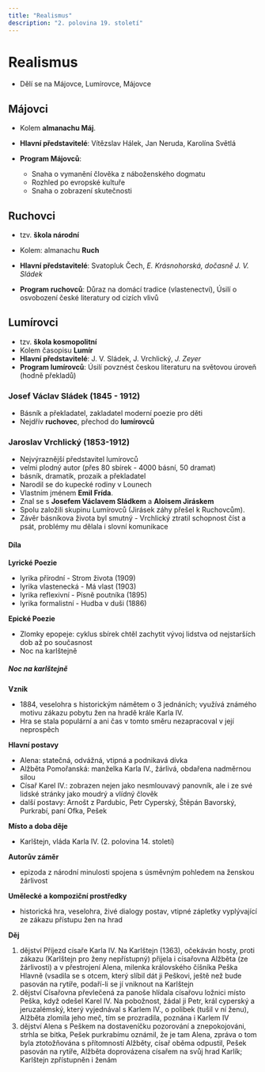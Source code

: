 ```yaml
---
title: "Realismus"
description: "2. polovina 19. století"
---
```



# Realismus

- Dělí se na Májovce, Lumírovce, Májovce


<Tabs>
  <TabItem value="majovci" label="Májovci" default>
    

## Májovci
- Kolem **almanachu Máj**.
- **Hlavní představitelé**: Vítězslav Hálek, Jan Neruda, Karolína Světlá
- **Program Májovců**:
  - Snaha o vymanění člověka z náboženského dogmatu
  - Rozhled po evropské kultuře
  - Snaha o zobrazení skutečnosti


  </TabItem>
  <TabItem value="ruchovci" label="Ruchovci">


## Ruchovci
- tzv. **škola národní**
- Kolem: almanachu **Ruch**
- **Hlavní představitelé**: Svatopluk Čech, _E. Krásnohorská, dočasně J. V. Sládek_
- **Program ruchovců**: Důraz na domácí tradice (vlastenectví), Úsilí o osvobození české literatury od cizích vlivů


  </TabItem>
  <TabItem value="lumirovci" label="Lumírovcí">


## Lumírovci

- tzv. **škola kosmopolitní**
- Kolem časopisu **Lumír**
- **Hlavní představitelé**: J. V. Sládek, J. Vrchlický, _J. Zeyer_
- **Program lumírovců**: Úsilí povznést českou literaturu na světovou úroveň (hodně překladů)

### Josef Václav Sládek (1845 - 1912)

- Básník a překladatel, zakladatel moderní poezie pro děti
- Nejdřív **ruchovec**, přechod do **lumírovců**  

### Jaroslav Vrchlický (1853-1912)

- Nejvýraznější představitel lumírovců
- velmi plodný autor (přes 80 sbírek - 4000 básní, 50 dramat)
- básník, dramatik, prozaik a překladatel
- Narodil se do kupecké rodiny v Lounech
- Vlastním jménem **Emil Frída**.
- Znal se s **Josefem Václavem Sládkem** a **Aloisem Jiráskem**
- Spolu založili skupinu Lumírovců (Jirásek záhy přešel k Ruchovcům).
- Závěr básníkova života byl smutný - Vrchlický ztratil schopnost číst a psát, problémy mu dělala i slovní komunikace

#### Díla

**Lyrické Poezie**

- lyrika přírodní - Strom života (1909)
- lyrika vlastenecká - Má vlast (1903)
- lyrika reflexivní - Písně poutníka (1895)
- lyrika formalistní - Hudba v duši (1886)

**Epické Poezie**

- Zlomky epopeje: cyklus sbírek chtěl zachytit vývoj lidstva od nejstarších dob až po současnost
- Noc na karlštejně

##### Noc na karlštejně

**Vznik**
  
- 1884, veselohra s historickým námětem o 3 jednáních; využívá známého motivu zákazu pobytu žen na hradě krále Karla IV.
- Hra se stala populární a ani čas v tomto směru nezapracoval v její neprospěch

**Hlavní postavy**

- Alena: statečná, odvážná, vtipná a podnikavá dívka
- Alžběta Pomořanská: manželka Karla IV., žárlivá, obdařena nadměrnou silou
- Císař Karel IV.: zobrazen nejen jako nesmlouvavý panovník, ale i ze své lidské stránky jako moudrý a vlídný člověk
- další postavy: Arnošt z Pardubic, Petr Cyperský, Štěpán Bavorský, Purkrabí, paní Ofka, Pešek

**Místo a doba děje**

- Karlštejn, vláda Karla IV. (2. polovina 14. století)

**Autorův záměr**

- epizoda z národní minulosti spojena s úsměvným pohledem na ženskou žárlivost

**Umělecké a kompoziční prostředky**

- historická hra, veselohra, živé dialogy postav, vtipné zápletky vyplývající ze zákazu přístupu žen na hrad

**Děj**
1. dějství
  Příjezd císaře Karla IV. Na Karlštejn (1363), očekáván hosty, proti zákazu
  (Karlštejn pro ženy nepřístupný) přijela i císařovna Alžběta (ze
  žárlivosti) a v přestrojení Alena, milenka královského číšníka Peška
  Hlavně (vsadila se s otcem, který slíbil dát ji Peškovi, ještě než bude
  pasován na rytíře, podaří-li se jí vniknout na Karlštejn
2. dějství
  Císařovna převlečená za panoše hlídala císařovu ložnici místo Peška, když
  odešel Karel IV. Na pobožnost, žádal ji Petr, král cyperský a
  jeruzalémský, který vyjednával s Karlem IV., o polibek (tušil v ní ženu),
  Alžběta zlomila jeho meč, tím se prozradila, poznána i Karlem IV
3. dějství
  Alena s Peškem na dostaveníčku pozorování a znepokojováni, strhla se
  bitka, Pešek purkrabímu oznámil, že je tam Alena, zpráva o tom byla
  ztotožňována s přítomností Alžběty, císař oběma odpustil, Pešek pasován na
  rytíře, Alžběta doprovázena císařem na svůj hrad Karlík; Karlštejn
  zpřístupněn i ženám


  </TabItem>
</Tabs>



